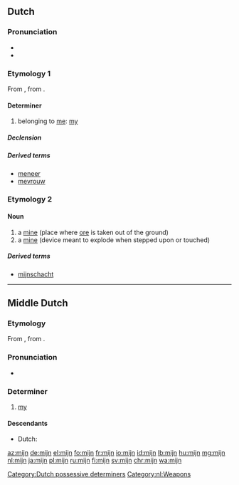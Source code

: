 ==Dutch==

===Pronunciation===
* {{IPA|/mɛi̯n/|lang=nl}}
* {{audio|Nl-mijn.ogg|audio|lang=nl}}

===Etymology 1===
From {{etyl|odt|nl}} {{term|mīn|lang=odt}}, from {{etyl|gem-pro|nl}} {{m|gem-pro|*mīnaz}}.

====Determiner====
{{head|nl|determiner|dependent possessive, independent possessive|mijne|contracted form|m'n}}

# belonging to [[me]]: [[my]]

=====Declension=====
{{nl-decl-personal pronouns}}

=====Derived terms=====
* [[meneer]]
* [[mevrouw]]

===Etymology 2===
{{rfe|lang=nl}}

====Noun====
{{nl-noun|f|-en|mijntje}}

# a [[mine]] (place where [[ore]] is taken out of the ground)
# a [[mine]] (device meant to explode when stepped upon or touched)

=====Derived terms=====
* [[mijnschacht]]

[[Category:Dutch possessive determiners]]
[[Category:nl:Weapons]]

----

==Middle Dutch==

===Etymology===
From {{etyl|odt|dum}} {{term|mīn|lang=odt}}, from {{etyl|gem-pro|dum}} {{m|gem-pro|*mīnaz}}.

===Pronunciation===
* {{IPA|lang=dum|/miːn/}}

===Determiner===
{{dum-adj|cat=determiners|cat2=possessive determiners|stem=min}}

# [[my]]

====Descendants====
* Dutch: {{l|nl|mijn}}

[[az:mijn]]
[[de:mijn]]
[[el:mijn]]
[[fo:mijn]]
[[fr:mijn]]
[[io:mijn]]
[[id:mijn]]
[[lb:mijn]]
[[hu:mijn]]
[[mg:mijn]]
[[nl:mijn]]
[[ja:mijn]]
[[pl:mijn]]
[[ru:mijn]]
[[fi:mijn]]
[[sv:mijn]]
[[chr:mijn]]
[[wa:mijn]]